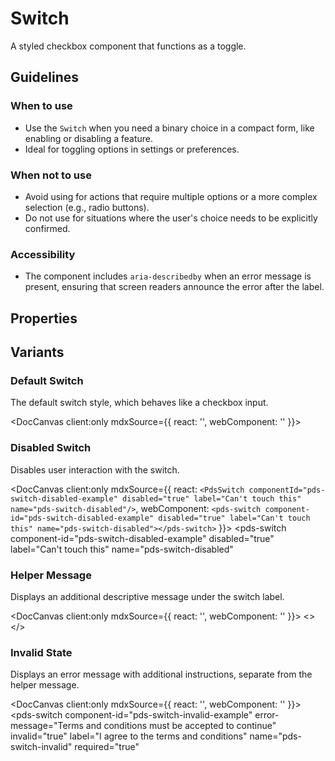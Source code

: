 
# Switch

A styled checkbox component that functions as a toggle.

## Guidelines

### When to use
- Use the `Switch` when you need a binary choice in a compact form, like enabling or disabling a feature.
- Ideal for toggling options in settings or preferences.

### When not to use
- Avoid using for actions that require multiple options or a more complex selection (e.g., radio buttons).
- Do not use for situations where the user's choice needs to be explicitly confirmed.

### Accessibility
- The component includes `aria-describedby` when an error message is present, ensuring that screen readers announce the error after the label.

## Properties

<DocArgsTable componentName="pds-switch" docSource={components} />

## Variants

### Default Switch

The default switch style, which behaves like a checkbox input.

<DocCanvas client:only
  mdxSource={{
    react: '<PdsSwitch componentId="pds-switch-default-example" label="Default Switch" name="pds-switch-default" />',
    webComponent: '<pds-switch component-id="pds-switch-default-example" label="Default Switch" name="pds-switch-default"></pds-switch>'
  }}>
  <div>
    <pds-switch
      component-id="pds-switch-default-example"
      label="Default Switch"
      name="pds-switch-default"
    ></pds-switch>
  </div>
</DocCanvas>

### Disabled Switch

Disables user interaction with the switch.

<DocCanvas client:only
  mdxSource={{
    react: `<PdsSwitch componentId="pds-switch-disabled-example" disabled="true" label="Can't touch this" name="pds-switch-disabled"/>`,
    webComponent: `<pds-switch component-id="pds-switch-disabled-example" disabled="true" label="Can't touch this" name="pds-switch-disabled"></pds-switch>`
}}>
  <pds-switch
    component-id="pds-switch-disabled-example"
    disabled="true"
    label="Can't touch this"
    name="pds-switch-disabled"
  ></pds-switch>
</DocCanvas>

### Helper Message

Displays an additional descriptive message under the switch label.

<DocCanvas client:only
  mdxSource={{
    react: '<PdsSwitch componentId="pds-switch-helper-example" helperMessage="Save my login details for next time." label="Remember me" name="pds-switch-helper"/>',
    webComponent: '<pds-switch component-id="pds-switch-helper-example" helper-message="Save my login details for next time." label="Remember me" name="pds-switch-helper"></pds-switch>'
  }}>
  <>
    <pds-switch
      component-id="pds-switch-helper-example"
      helper-message="Save my login details for next time."
      label="Remember me"
      name="pds-switch-helper"
    ></pds-switch>
  </>
</DocCanvas>

### Invalid State

Displays an error message with additional instructions, separate from the helper message.

<DocCanvas client:only
  mdxSource={{
    react: '<PdsSwitch componentId="pds-switch-invalid-example" errorMessage="Terms and conditions must be accepted to continue" invalid="true" label="I agree to the terms and conditions" name="pds-switch-invalid" required="true"/>',
    webComponent: '<pds-switch component-id="pds-switch-invalid-example" error-message="Terms and conditions must be accepted to continue" invalid="true" label="I agree to the terms and conditions" name="pds-switch-invalid" required="true"></pds-switch>'
}}>
  <pds-switch
    component-id="pds-switch-invalid-example"
    error-message="Terms and conditions must be accepted to continue"
    invalid="true"
    label="I agree to the terms and conditions"
    name="pds-switch-invalid"
    required="true"
  ></pds-switch>
</DocCanvas>
